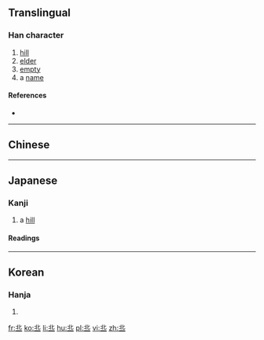 {{also|丘|㐀}}<!-- may be replaced by zh-forms -->
==Translingual==

===Han character===
{{Han char|rn=1|rad=一|as=05|sn=6|four=12101|canj=LPM|ids=⿱北一}}

# [[hill]]
# [[elder]]
# [[empty]]
# a [[name]]

====References====
* {{Han ref|kx=0078.100|dkj=00045|hdz=10017.110|uh=4E20|ud=20000}}

----

==Chinese==
{{zh-see|丘|v}}

----

==Japanese==

===Kanji===
{{ja-kanji|grade=uc|rs=一05}}

# a [[hill]]

====Readings====
{{ja-readings
|on=[[きゅう]] (kyū)
|kun=[[おか]] (oka)
}}

----

==Korean==

===Hanja===
{{ko-hanja|hangeul=구|rv=gu|mr=ku}}

# {{defn|lang=ko|sort=一05}}

[[fr:丠]]
[[ko:丠]]
[[li:丠]]
[[hu:丠]]
[[pl:丠]]
[[vi:丠]]
[[zh:丠]]